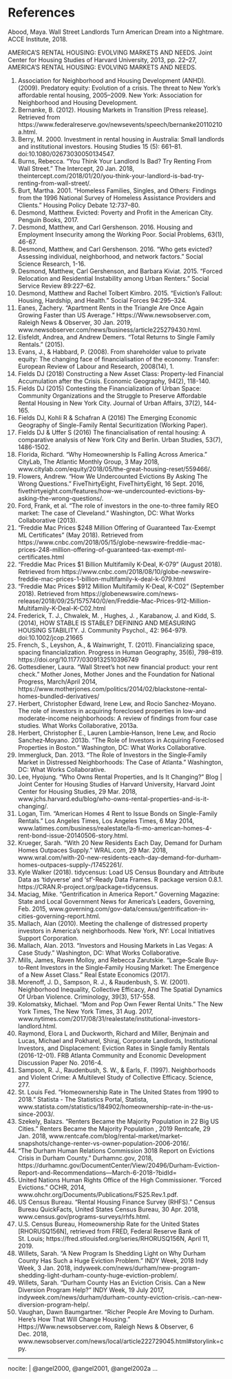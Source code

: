 <!--
The bib chunk below must go last in this document according to how R Markdown renders.  More info is at http://rmarkdown.rstudio.com/authoring_bibliographies_and_citations.html
-->

\backmatter

<!-- 
If you'd like to change the name of the bibliography to something else,
delete "References" and replace it.
-->

# References {-}

Abood, Maya. Wall Street Landlords Turn American Dream into a Nightmare. ACCE Institute, 2018.  

AMERICA’S RENTAL HOUSING: EVOLVING MARKETS AND NEEDS. Joint Center for Housing Studies of Harvard University, 2013, pp. 22–27, AMERICA’S RENTAL HOUSING: EVOLVING MARKETS AND NEEDS.  

1. Association for Neighborhood and Housing Development (ANHD). (2009). Predatory equity: Evolution of a crisis. The threat to New York’s affordable rental housing, 2005–2009. New York: Association for Neighborhood and Housing Development.  
2. Bernanke, B. (2012). Housing Markets in Transition [Press release]. Retrieved from https://www.federalreserve.gov/newsevents/speech/bernanke20110210a.html.  
3. Berry, M. 2000. Investment in rental housing in Australia: Small landlords and institutional investors. Housing Studies 15 (5): 661–81. doi:10.1080/02673030050134547.
4. Burns, Rebecca. “You Think Your Landlord Is Bad? Try Renting From Wall Street.” The Intercept, 20 Jan. 2018, theintercept.com/2018/01/20/you-think-your-landlord-is-bad-try-renting-from-wall-street/.
5. Burt, Martha. 2001. “Homeless Families, Singles, and Others: Findings from the 1996 National Survey of Homeless Assistance Providers and Clients.” Housing Policy Debate 12:737–80.
6. Desmond, Matthew. Evicted: Poverty and Profit in the American City. Penguin Books, 2017.
7. Desmond, Matthew, and Carl Gershenson. 2016. Housing and Employment Insecurity among the Working Poor. Social Problems, 63(1), 46-67.
8. Desmond, Matthew, and Carl Gershenson. 2016. “Who gets evicted? Assessing individual, neighborhood, and network factors.” Social Science Research, 1-16.
9. Desmond, Matthew, Carl Gershenson, and Barbara Kiviat. 2015. “Forced Relocation and Residential Instability among Urban Renters.” Social Service Review 89:227–62.
10. Desmond, Matthew and Rachel Tolbert Kimbro. 2015. “Eviction’s Fallout: Housing, Hardship, and Health.” Social Forces 94:295–324.
11. Eanes, Zachery. “Apartment Rents in the Triangle Are Once Again Growing Faster than US Average.” Https://Www.newsobserver.com, Raleigh News & Observer, 30 Jan. 2019, www.newsobserver.com/news/business/article225279430.html.
12. Eisfeldt, Andrea, and Andrew Demers. "Total Returns to Single Family Rentals." (2015).
13. Evans, J., & Habbard, P. (2008). From shareholder value to private equity: The changing face of financialisation of the economy. Transfer: European Review of Labour and Research, 2008(14), 1.
14. Fields DJ (2018) Constructing a New Asset Class: Property-led Financial Accumulation after the Crisis. Economic Geography, 94(2), 118-140. 
15. Fields DJ (2015) Contesting the Financialization of Urban Space: Community Organizations and the Struggle to Preserve Affordable Rental Housing in New York City. Journal of Urban Affairs, 37(2), 144-165.
16. Fields DJ, Kohli R & Schafran A (2016) The Emerging Economic Geography of Single-Family Rental Securitization (Working Paper).
17. Fields DJ & Uffer S (2016) The financialisation of rental housing: A comparative analysis of New York City and Berlin. Urban Studies, 53(7), 1486-1502.
18. Florida, Richard. “Why Homeownership Is Falling Across America.” CityLab, The Atlantic Monthly Group, 3 May 2018, www.citylab.com/equity/2018/05/the-great-housing-reset/559466/.
19. Flowers, Andrew. “How We Undercounted Evictions By Asking The Wrong Questions.” FiveThirtyEight, FiveThirtyEight, 16 Sept. 2016, fivethirtyeight.com/features/how-we-undercounted-evictions-by-asking-the-wrong-questions/.
20. Ford, Frank, et al. "The role of investors in the one-to-three family REO market: The case of Cleveland." Washington, DC: What Works Collaborative (2013).
21. “Freddie Mac Prices $248 Million Offering of Guaranteed Tax-Exempt ML Certificates” (May 2018). Retrieved from https://www.cnbc.com/2018/05/15/globe-newswire-freddie-mac-prices-248-million-offering-of-guaranteed-tax-exempt-ml-certificates.html
22. “Freddie Mac Prices $1 Billion Multifamily K-Deal, K-079” (August 2018). Retrieved from https://www.cnbc.com/2018/08/10/globe-newswire-freddie-mac-prices-1-billion-multifamily-k-deal-k-079.html
23. “Freddie Mac Prices $912 Million Multifamily K-Deal, K-C02” (September 2018). Retrieved from https://globenewswire.com/news-release/2018/09/25/1575740/0/en/Freddie-Mac-Prices-912-Million-Multifamily-K-Deal-K-C02.html
24. Frederick, T. J., Chwalek, M. , Hughes, J. , Karabanow, J. and Kidd, S. (2014), HOW STABLE IS STABLE? DEFINING AND MEASURING HOUSING STABILITY. J. Community Psychol., 42: 964-979. doi:10.1002/jcop.21665
25. French, S., Leyshon, A., & Wainwright, T. (2011). Financializing space, spacing financialization. Progress in Human Geography, 35(6), 798–819. https://doi.org/10.1177/0309132510396749
26. Gottesdiener, Laura. “Wall Street's hot new financial product: your rent check.” Mother Jones, Mother Jones and the Foundation for National Progress, March/April 2014, https://www.motherjones.com/politics/2014/02/blackstone-rental-homes-bundled-derivatives/
27. Herbert, Christopher Edward, Irene Lew, and Rocio Sanchez-Moyano. The role of investors in acquiring foreclosed properties in low-and moderate-income neighborhoods: A review of findings from four case studies. What Works Collaborative, 2013a.
28. Herbert, Christopher E., Lauren Lambie‐Hanson, Irene Lew, and Rocio Sanchez‐Moyano. 2013b. “The Role of Investors in Acquiring Foreclosed Properties in Boston.” Washington, DC: What Works Collaborative.
29. Immergluck, Dan. 2013. “The Role of Investors in the Single‐Family Market in Distressed Neighborhoods: The Case of Atlanta.” Washington, DC: What Works Collaborative.
30. Lee, Hyojung. “Who Owns Rental Properties, and Is It Changing?” Blog | Joint Center for Housing Studies of Harvard University, Harvard Joint Center for Housing Studies, 29 Mar. 2018, www.jchs.harvard.edu/blog/who-owns-rental-properties-and-is-it-changing/.
31. Logan, Tim. “American Homes 4 Rent to Issue Bonds on Single-Family Rentals.” Los Angeles Times, Los Angeles Times, 6 May 2014, www.latimes.com/business/realestate/la-fi-mo-american-homes-4-rent-bond-issue-20140506-story.html.
32. Krueger, Sarah. “With 20 New Residents Each Day, Demand for Durham Homes Outpaces Supply.” WRAL.com, 29 Mar. 2018, www.wral.com/with-20-new-residents-each-day-demand-for-durham-homes-outpaces-supply-/17452261/.
33. Kyle Walker (2018). tidycensus: Load US Census Boundary and Attribute Data as 'tidyverse' and 'sf'-Ready Data Frames. R package version 0.8.1. https://CRAN.R-project.org/package=tidycensus.
34. Maciag, Mike. “Gentrification in America Report.” Governing Magazine: State and Local Government News for America's Leaders, Governing, Feb. 2015, www.governing.com/gov-data/census/gentrification-in-cities-governing-report.html.
35. Mallach, Alan (2010). Meeting the challenge of distressed property investors in America’s neighborhoods. New York, NY: Local Initiatives Support Corporation.
36. Mallach, Alan. 2013. “Investors and Housing Markets in Las Vegas: A Case Study.” Washington, DC: What Works Collaborative.
37. Mills, James, Raven Molloy, and Rebecca Zarutskie. "Large‐Scale Buy‐to‐Rent Investors in the Single‐Family Housing Market: The Emergence of a New Asset Class." Real Estate Economics (2017).
38. Morenoff, J. D., Sampson, R. J., & Raudenbush, S. W. (2001). Neighborhood Inequality, Collective Efficacy, And The Spatial Dynamics Of Urban Violence. Criminology, 39(3), 517-558.
39. Kolomatsky, Michael. “Mom and Pop Own Fewer Rental Units.” The New York Times, The New York Times, 31 Aug. 2017, www.nytimes.com/2017/08/31/realestate/institutional-investors-landlord.html.
40. Raymond, Elora L and Duckworth, Richard and Miller, Benjmain and Lucas, Michael and Pokharel, Shiraj, Corporate Landlords, Institutional Investors, and Displacement: Eviction Rates in Single family Rentals (2016-12-01). FRB Atlanta Community and Economic Development Discussion Paper No. 2016-4.
41. Sampson, R. J., Raudenbush, S. W., & Earls, F. (1997). Neighborhoods and Violent Crime: A Multilevel Study of Collective Efficacy. Science, 277. 
42. St. Louis Fed. "Homeownership Rate in The United States from 1990 to 2018." Statista - The Statistics Portal, Statista, www.statista.com/statistics/184902/homeownership-rate-in-the-us-since-2003/.
43. Szekely, Balazs. “Renters Became the Majority Population in 22 Big US Cities.” Renters Became the Majority Population , 2019 Rentcafe, 29 Jan. 2018, www.rentcafe.com/blog/rental-market/market-snapshots/change-renter-vs-owner-population-2006-2016/.
44. “The Durham Human Relations Commission 3018 Report on Evictions Crisis in Durham County.” Durhamnc.gov, 2018, https://durhamnc.gov/DocumentCenter/View/20496/Durham-Eviction-Report-and-Recommendations---March-6-2018-?bidId=
45. United Nations Human Rights Office of the High Commissioner. “Forced Evictions.” OCHR, 2014, www.ohchr.org/Documents/Publications/FS25.Rev.1.pdf.
46. US Census Bureau. “Rental Housing Finance Survey (RHFS).” Census Bureau QuickFacts, United States Census Bureau, 30 Apr. 2018, www.census.gov/programs-surveys/rhfs.html.
47. U.S. Census Bureau, Homeownership Rate for the United States [RHORUSQ156N], retrieved from FRED, Federal Reserve Bank of St. Louis; https://fred.stlouisfed.org/series/RHORUSQ156N, April 11, 2019.
48. Willets, Sarah. “A New Program Is Shedding Light on Why Durham County Has Such a Huge Eviction Problem.” INDY Week, 2018 Indy Week, 3 Jan. 2018, indyweek.com/news/durham/new-program-shedding-light-durham-county-huge-eviction-problem/.
49. Willets, Sarah. “Durham County Has an Eviction Crisis. Can a New Diversion Program Help?” INDY Week, 19 July 2017, indyweek.com/news/durham/durham-county-eviction-crisis.-can-new-diversion-program-help/.
50. Vaughan, Dawn Baumgartner. “Richer People Are Moving to Durham. Here's How That Will Change Housing.” Https://Www.newsobserver.com, Raleigh News & Observer, 6 Dec. 2018, www.newsobserver.com/news/local/article222729045.html#storylink=cpy.

\markboth{References}{References}
<!--
To remove the indentation of the first entry.
-->
\noindent

<!--
To create a hanging indent and spacing between entries.  These three lines may need to be removed for styles that don't require the hanging indent.
-->

\setlength{\parindent}{-0.20in}
\setlength{\leftskip}{0.20in}
\setlength{\parskip}{8pt}


<!--
This is just for testing with more citations for the bibliography at the end.  Add other entries into the list here if you'd like them to appear in the bibliography even if they weren't explicitly cited in the document.
-->

---
nocite: | 
  @angel2000, @angel2001, @angel2002a
...
